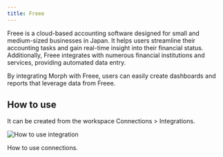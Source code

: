 ```yaml
---
title: Freee
---
```


Freee is a cloud-based accounting software designed for small and medium-sized businesses in Japan. It helps users streamline their accounting tasks and gain real-time insight into their financial status. Additionally, Freee integrates with numerous financial institutions and services, providing automated data entry.

By integrating Morph with Freee, users can easily create dashboards and reports that leverage data from Freee.

## How to use

It can be created from the workspace Connections > Integrations.

<img
    src="/assets/images/integrations/integrations-how-to-use.png"
    alt="How to use integration"
/>

<CardGroup cols={1}>
    <Card title="Connector: DB / DWH / SaaS" href="/docs/en/data-sources/connectors">
        How to use connections.
    </Card>
</CardGroup>
